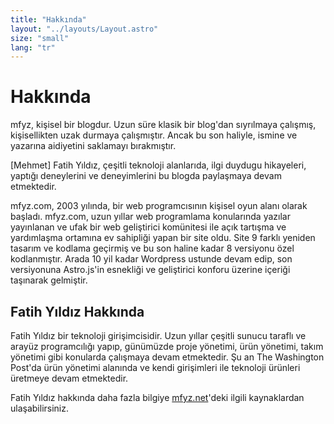 ```yaml
---
title: "Hakkında"
layout: "../layouts/Layout.astro"
size: "small"
lang: "tr"
---
```


# Hakkında

mfyz, kişisel bir blogdur. Uzun süre klasik bir blog'dan sıyrılmaya çalışmış, kişisellikten uzak durmaya çalışmıştır. Ancak bu son haliyle, ismine ve yazarına aidiyetini saklamayı bırakmıştır.

\[Mehmet\] Fatih Yıldız, çeşitli teknoloji alanlarıda, ilgi duydugu hikayeleri, yaptığı deneylerini ve deneyimlerini bu blogda paylaşmaya devam etmektedir.

mfyz.com, 2003 yılında, bir web programcısının kişisel oyun alanı olarak başladı. mfyz.com, uzun yıllar web programlama konularında yazılar yayınlanan ve ufak bir web geliştirici komünitesi ile açık tartışma ve yardımlaşma ortamına ev sahipliği yapan bir site oldu. Site 9 farklı yeniden tasarım ve kodlama geçirmiş ve bu son haline kadar 8 versiyonu özel kodlanmıştır. Arada 10 yil kadar Wordpress ustunde devam edip, son versiyonuna Astro.js'in esnekliği ve geliştirici konforu üzerine içeriği taşınarak gelmiştir.

## Fatih Yıldız Hakkında

Fatih Yıldız bir teknoloji girişimcisidir. Uzun yıllar çeşitli sunucu taraflı ve arayüz programcılığı yapıp, günümüzde proje yönetimi, ürün yönetimi, takım yönetimi gibi konularda çalışmaya devam etmektedir. Şu an The Washington Post'da ürün yönetimi alanında ve kendi girişimleri ile teknoloji ürünleri üretmeye devam etmektedir.

Fatih Yıldız hakkında daha fazla bilgiye [mfyz.net](https://mfyz.net)'deki ilgili kaynaklardan ulaşabilirsiniz.
